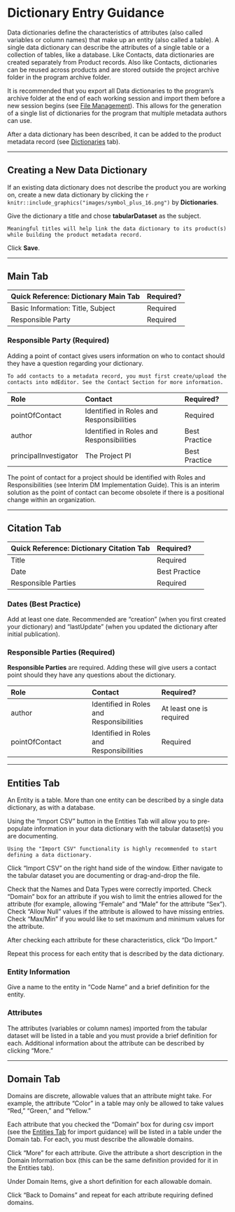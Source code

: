 # Dictionary Entry Guidance {-}

Data dictionaries define the characteristics of attributes (also called variables or column names) that make up an entity (also called a table). A single data dictionary can describe the attributes of a single table or a collection of tables, like a database. Like Contacts, data dictionaries are created separately from Product records. Also like Contacts, dictionaries can be reused across products and are stored outside the project archive folder in the program archive folder.

It is recommended that you export all Data dictionaries to the program's archive folder at the end of each working session and import them before a new session begins (see [File Management](#file-management)). This allows for the generation of a single list of dictionaries for the program that multiple metadata authors can use.  

After a data dictionary has been described, it can be added to the product metadata record (see [Dictionaries](#dictionaries-tab) tab).

***

## Creating a New Data Dictionary {-}
If an existing data dictionary does not describe the product you are working on, create a new data dictionary by clicking the `r knitr::include_graphics("images/symbol_plus_16.png")` by **Dictionaries**.

Give the dictionary a title and chose **tabularDataset** as the subject. 

```block
Meaningful titles will help link the data dictionary to its product(s) while building the product metadata record.
```

Click **Save**.

***

## Main Tab {-}

| Quick Reference: Dictionary Main Tab | Required? |
|:------|:-----|
| Basic Information: Title, Subject | Required |
| Responsible Party | Required |

### Responsible Party (Required) {-}
Adding a point of contact gives users information on who to contact should they have a question regarding your dictionary.

```block
To add contacts to a metadata record, you must first create/upload the contacts into mdEditor. See the Contact Section for more information.
```

| Role | Contact | Required? |
|:------|:-----|:-----|
| pointOfContact | Identified in Roles and Responsibilities | Required |
| author | Identified in Roles and Responsibilities | Best Practice |
| principalInvestigator | The Project PI | Best Practice |

The point of contact for a project should be identified with Roles and Responsibilities (see Interim DM Implementation Guide). This is an interim solution as the point of contact can become obsolete if there is a positional change within an organization. 

***

## Citation Tab {-}

| Quick Reference: Dictionary Citation Tab | Required? |
|:------|:-----|
| Title | Required |
| Date | Best Practice |
| Responsible Parties | Required |

### Dates (Best Practice) {-}
Add at least one date. Recommended are "creation" (when you first created your dictionary) and "lastUpdate" (when you updated the dictionary after initial publication).

### Responsible Parties (Required) {-}
**Responsible Parties** are required. Adding these will give users a contact point should they have any questions about the dictionary.

| Role | Contact | Required? |
|:------|:-----|:-----|
| author | Identified in Roles and Responsibilities | At least one is required |
| pointOfContact | Identified in Roles and Responsibilities | Required |

***

## Entities Tab {-}
An Entity is a table. More than one entity can be described by a single data dictionary, as with a database. 

Using the "Import CSV" button in the Entities Tab will allow you to pre-populate information in your data dictionary with the tabular dataset(s) you are documenting.

```block
Using the "Import CSV" functionality is highly recommended to start defining a data dictionary.
```

Click "Import CSV" on the right hand side of the window. Either navigate to the tabular dataset you are documenting or drag-and-drop the file.

Check that the Names and Data Types were correctly imported. Check "Domain" box for an attribute if you wish to limit the entries allowed for the attribute (for example, allowing "Female" and "Male" for the attribute "Sex"). Check "Allow Null" values if the attribute is allowed to have missing entries. Check "Max/Min" if you would like to set maximum and minimum values for the attribute.

After checking each attribute for these characteristics, click "Do Import."

Repeat this process for each entity that is described by the data dictionary.

### Entity Information {-}
Give a name to the entity in "Code Name" and a  brief definition for the entity.

### Attributes {-}
The attributes (variables or column names) imported from the tabular dataset will be listed in a table and you must provide a brief definition for each.  Additional information about the attribute can be described by clicking "More."

***

## Domain Tab {-}
Domains are discrete, allowable values that an attribute might take. For example, the attribute "Color" in a table may only be allowed to take values "Red," "Green," and "Yellow."

Each attribute that you checked the "Domain" box for during csv import (see the [Entities Tab](#entities-tab) for import guidance) will be listed in a table under the Domain tab. For each, you must describe the allowable domains. 

Click "More" for each attribute. Give the attribute a short description in the Domain Information box (this can be the same definition provided for it in the Entities tab).

Under Domain Items, give a short definition for each allowable domain.

Click "Back to Domains" and repeat for each attribute requiring defined domains. 
